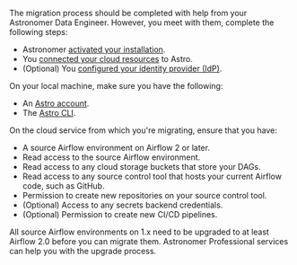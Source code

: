 The migration process should be completed with help from your Astronomer Data Engineer. However, you meet with them, complete the following steps:

- Astronomer [activated your installation](https://docs.astronomer.io/astro/category/install-astro).
- You [connected your cloud resources](https://docs.astronomer.io/astro/category/connect-astro) to Astro.
- (Optional) You [configured your identity provider (IdP)](configure-idp.md).

On your local machine, make sure you have the following:

- An [Astro account](log-in-to-astro.md).
- The [Astro CLI](cli/install-cli.md).

On the cloud service from which you're migrating, ensure that you have:

- A source Airflow environment on Airflow 2 or later.
- Read access to the source Airflow environment.
- Read access to any cloud storage buckets that store your DAGs.
- Read access to any source control tool that hosts your current Airflow code, such as GitHub.
- Permission to create new repositories on your source control tool.
- (Optional) Access to any secrets backend credentials.
- (Optional) Permission to create new CI/CD pipelines. 

All source Airflow environments on 1.x need to be upgraded to at least Airflow 2.0 before you can migrate them. Astronomer Professional services can help you with the upgrade process.

